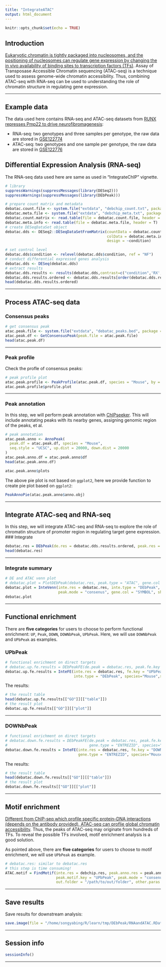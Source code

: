 ```yaml
---
title: "IntegrateATAC"
output: html_document
---
```


```r
knitr::opts_chunk$set(echo = TRUE)
```

## Introduction
[Eukaryotic chromatin is tightly packaged into nucleosomes, and the positioning of nucleosomes can regulate gene expression by changing the in vivo availability of binding sites to transcription factors (TFs)](https://epigeneticsandchromatin.biomedcentral.com/articles/10.1186/1756-8935-7-33). Assay of Transposase Accessible Chromatin sequencing (ATAC-seq) is a technique used to assess genome-wide chromatin accessibility. Thus, combining ATAC-seq with RNA-seq can be used to understanding the role of chromatin structure in regulating gene expression.

<hr />

## Example data
The data used here contains RNA-seq and ATAC-seq datasets from [RUNX represses Pmp22 to drive neurofibromagenesis](https://www.science.org/doi/10.1126/sciadv.aau8389): 

* RNA-seq: two genotypes and three samples per genotype, the raw data are stored in [GSE122774](https://www.ncbi.nlm.nih.gov/geo/query/acc.cgi?acc=GSE122774)
* ATAC-seq: two genotypes and one sample per genotype, the raw data are stored in [GSE122776](https://www.ncbi.nlm.nih.gov/geo/query/acc.cgi?acc=GSE122776)

## Differential Expression Analysis (RNA-seq)
The RNA-seq data used here are same as used in "IntegrateChIP" vignette.
```r
# library
suppressWarnings(suppressMessages(library(DESeq2)))
suppressWarnings(suppressMessages(library(DEbPeak)))

# prepare count matrix and metadata
debatac.count.file <- system.file("extdata", "debchip_count.txt", package = "DEbPeak")
debatac.meta.file <- system.file("extdata", "debchip_meta.txt", package = "DEbPeak")
debatac.count.matrix <- read.table(file = debatac.count.file, header = T, sep = "\t")
debatac.meta.info <- read.table(file = debatac.meta.file, header = T)
# create DESeqDataSet object
debatac.dds <- DESeq2::DESeqDataSetFromMatrix(countData = debatac.count.matrix, 
                                              colData = debatac.meta.info, 
                                              design = ~condition)

# set control level
debatac.dds$condition <- relevel(debatac.dds$condition, ref = "NF")
# conduct differential expressed genes analysis
debatac.dds <- DESeq(debatac.dds)
# extract results
debatac.dds.results <- results(debatac.dds,contrast=c("condition",'RX','NF'))
debatac.dds.results.ordered <- debatac.dds.results[order(debatac.dds.results$log2FoldChange,decreasing = TRUE),]
head(debatac.dds.results.ordered)
```

<hr />

## Process ATAC-seq data
### Consensus peaks
```r
# get consensus peak
atac.peak.file <- system.file("extdata", "debatac_peaks.bed", package = "DEbPeak")
atac.peak.df <- GetConsensusPeak(peak.file = atac.peak.file)
head(atac.peak.df)
```

<hr />

### Peak profile
Check the profle of consensus peaks:
```r
# peak profile plot
atac.peak.profile <- PeakProfile(atac.peak.df, species = "Mouse", by = "gene", region.type = "body", nbin = 800)
atac.peak.profile$profile.plot
```

<hr />

### Peak annotation
In this step, we will perform peak annotation with [ChIPseeker](https://bioconductor.org/packages/release/bioc/vignettes/ChIPseeker/inst/doc/ChIPseeker.html). This will include annotating peaks with its nearby genes, assigning genomic region of the peaks, et al.
```r
# peak annotation
atac.peak.anno <- AnnoPeak(
  peak.df = atac.peak.df, species = "Mouse",
  seq.style = "UCSC", up.dist = 20000, down.dist = 20000
)
atac.peak.anno.df = atac.peak.anno$df
head(atac.peak.anno.df)
```

```r
atac.peak.anno$plots
```

The above pie plot is not based on `ggplot2`, here we provide function to create pie plot based on `ggplot2`:
```r
PeakAnnoPie(atac.peak.anno$anno.obj)
```

<hr />

## Integrate ATAC-seq and RNA-seq
In this step, we will integrate ATAC-seq and RNA-seq to explore the role of chromatin structure of promoter region in regulating target gene expression.
### Integrate
```r
debatac.res = DEbPeak(de.res = debatac.dds.results.ordered, peak.res = atac.peak.anno.df, peak.anno.key = "Promoter", merge.key="SYMBOL")
head(debatac.res)
```

<hr />

### Integrate summary
```r
# DE and ATAC venn plot
# debatac.plot = PlotDEbPeak(debatac.res, peak.type = "ATAC", gene.col = "SYMBOL", show_percentage=FALSE)
debatac.plot = InteVenn(inte.res = debatac.res, inte.type = "DEbPeak", 
                        peak.mode = "consenus", gene.col = "SYMBOL", show_percentage=FALSE)
debatac.plot
```

<hr />

## Functional enrichment
There are **five categories** for users to choose to perform functional enrichment: `UP`, `Peak`, `DOWN`, `DOWNbPeak`, `UPbPeak`. Here, we will use `DOWNbPeak` and `UPbPeak` as examples.

### UPbPeak
```r
# functional enrichment on direct targets
# debatac.up.fe.results = DEbPeakFE(de.peak = debatac.res, peak.fe.key = "UPbPeak", gene.type = "ENTREZID", species="Mouse",save = F)
debatac.up.fe.results = InteFE(inte.res = debatac.res, fe.key = "UPbPeak", gene.type = "ENTREZID",
                               inte.type = "DEbPeak", species="Mouse",save = F)
```

The results:
```r
# the result table
head(debatac.up.fe.results[["GO"]][["table"]])
# the result plot
debatac.up.fe.results[["GO"]][["plot"]]
```

<hr />

### DOWNbPeak
```r
# functional enrichment on direct targets
# debatac.down.fe.results = DEbPeakFE(de.peak = debatac.res, peak.fe.key = "DOWNbPeak", 
#                                     gene.type = "ENTREZID", species="Mouse",save = F)
debatac.down.fe.results = InteFE(inte.res = debatac.res, fe.key = "DOWNbPeak", inte.type = "DEbPeak", 
                                 gene.type = "ENTREZID", species="Mouse",save = F)
```

The results:
```r
# the result table
head(debatac.down.fe.results[["GO"]][["table"]])
# the result plot
debatac.down.fe.results[["GO"]][["plot"]]
```

<hr />

## Motif enrichment
[Different from ChIP-seq which profile specific protein–DNA interactions (depends on the antibody provided), ATAC-seq can proflie global chromatin accessibility](https://link.springer.com/article/10.1186/s43556-020-00009-w). Thus, the peaks of ATAC-seq may originate from hundreds of TFs. To reveal the possible TFs involved, motif enrichment analysis is a good solution.

As pointed above, there are **five categories** for users to choose to motif enrichment, we will use `UPbPeak` as example.
```r
# debatac.res: similar to debatac.res
# this step is time consuming!
ATAC.motif = FindMotif(inte.res = debchip.res, peak.anno.res = peak.anno[["df"]],
                       peak.motif.key = "UPbPeak", peak.mode = "consenus", homer.motif.path = '~/anaconda3/bin/findMotifsGenome.pl',
                       out.folder = "/path/to/out/folder", other.paras = "-len 8,10,12 -size -100,50 -S 25")
```

<hr />

## Save results
Save results for downstream analysis:
```r
save.image(file = "/home/songyabing/R/learn/tmp/DEbPeak/RNAandATAC.RData")
```

<hr />

## Session info
```r
sessionInfo()
```

<hr />


